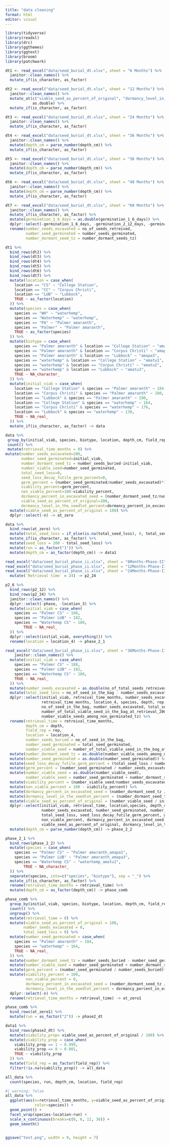 ```yaml
---
title: "data cleaning"
format: html
editor: visual
---
```



```r
library(tidyverse)
library(readxl)
library(drc)
library(ggthemes)
library(ggtext)
library(broom)
library(patchwork)
```

```r
dt1 <- read_excel("data/seed_burial_dt.xlsx", sheet = "6 Months") %>% 
  janitor::clean_names() %>% 
  mutate_if(is_character, as_factor)

dt2 <- read_excel("data/seed_burial_dt.xlsx", sheet = "12 Months") %>% 
  janitor::clean_names() %>% 
  mutate_at(c("viable_seed_as_percent_of_original", "dormancy_level_in_the_seedlot_percent"),
            as.double) %>% 
  mutate_if(is_character, as_factor)

dt3 <- read_excel("data/seed_burial_dt.xlsx", sheet = "24 Months") %>% 
  janitor::clean_names() %>% 
  mutate_if(is_character, as_factor)

dt4 <- read_excel("data/seed_burial_dt.xlsx", sheet = "36 Months") %>% 
  janitor::clean_names() %>% 
  mutate(depth_cm = parse_number(depth_cm)) %>% 
  mutate_if(is_character, as_factor) 

dt5 <- read_excel("data/seed_burial_dt.xlsx", sheet = "36 Months") %>% 
  janitor::clean_names() %>% 
  mutate(depth_cm = parse_number(depth_cm)) %>% 
  mutate_if(is_character, as_factor)

dt6 <- read_excel("data/seed_burial_dt.xlsx", sheet = "48 Months") %>% 
  janitor::clean_names() %>% 
  mutate(depth_cm = parse_number(depth_cm)) %>%
  mutate_if(is_character, as_factor)

dt7 <- read_excel("data/seed_burial_dt.xlsx", sheet = "60 Months") %>% 
  janitor::clean_names() %>% 
  mutate_if(is_character, as_factor) %>% 
  mutate(germination_1_6_days = as.double(germination_1_6_days)) %>% 
  dplyr::select(-germination_1_6_days, -germination_2_12_days, -germination_3_20_days) %>% 
  rename(number_seeds_excavated = no_of_seeds_retreived,
         number_seed_germinated = number_seeds_germinated,
         number_dormant_seed_tz = number_dormant_seeds_tz) 
```

```r
dt1 %>% 
  bind_rows(dt2) %>% 
  bind_rows(dt3) %>% 
  bind_rows(dt4) %>% 
  bind_rows(dt5) %>% 
  bind_rows(dt6) %>% 
  bind_rows(dt7) %>% 
  mutate(location = case_when(
    location == "CS" ~ "College Station",
    location == "CC" ~ "Corpus Christi",
    location == "LUB" ~ "Lubbock",
    TRUE ~ as_factor(location)
  )) %>% 
  mutate(species = case_when(
    species == "WH" ~ "waterhemp",
    species == "Waterhemp" ~ "waterhemp",
    species == "PA" ~ "Palmer amaranth",
    species == "Palmer" ~ "Palmer amaranth",
    TRUE ~ as_factor(species)
  )) %>% 
  mutate(biotype = case_when(
    species == "Palmer amaranth" & location == "College Station" ~ "amapa1",
    species == "Palmer amaranth" & location == "Corpus Christi" ~ "amapa2",
    species == "Palmer amaranth" & location == "Lubbock" ~ "amapa3",
    species == "waterhemp" & location == "College Station" ~ "amatu1",
    species == "waterhemp" & location == "Corpus Christi" ~ "amatu2",
    species == "waterhemp" & location == "Lubbock" ~ "amatu3",
    TRUE ~ NA_character_
  )) %>% 
  mutate(initial_viab = case_when(
    location == "College Station" & species == "Palmer amaranth" ~ 184,
    location == "Corpus Christi" & species == "Palmer amaranth" ~ 180,
    location == "Lubbock" & species == "Palmer amaranth" ~ 190,
    location == "College Station" & species == "waterhemp" ~ 164,
    location == "Corpus Christi" & species == "waterhemp" ~ 176,
    location == "Lubbock" & species == "waterhemp" ~ 130,
    TRUE ~ NA_real_
  )) %>% 
  mutate_if(is_character, as_factor) -> data
```


```r
data %>% 
 group_by(initial_viab, species, biotype, location, depth_cm, field_rep, number_seeds_buried) %>% 
 count() %>% 
 mutate(retrieval_time_months = 0) %>% 
mutate(number_seeds_excavated=200,
       number_seed_germinated=initial_viab,
       number_dormant_seed_tz = number_seeds_buried-initial_viab,
       number_viable_seed=number_seed_germinated,
       total_seed_loss=0,
       seed_loss_decay_futile_germ_percent=0,
       germ_percent = (number_seed_germinated/number_seeds_excavated)*100,
       viability_percent=germ_percent,
       non_viable_percent=100-viability_percent,
       dormancy_percent_in_excavated_seed = (number_dormant_seed_tz/number_seeds_excavated)*100,
       viable_seed_as_percent_of_original=100,
       dormancy_level_in_the_seedlot_percent=dormancy_percent_in_excavated_seed) %>% 
  mutate(viable_seed_as_percent_of_original = 100) %>% 
  dplyr::select(-n) -> at_zero
```


```r
data %>% 
  bind_rows(at_zero) %>% 
  mutate(total_seed_loss = if_else(is.na(total_seed_loss), 0, total_seed_loss)) %>% 
  mutate_if(is_character, as_factor) %>% 
  mutate(seed_loss = 200 - total_seed_loss) %>% 
  mutate(run = as_factor("1")) %>% 
  mutate(depth_cm = as_factor(depth_cm)) -> data1
```







```r
read_excel("data/seed_burial_phase_ii.xlsx", sheet = "6Months-Phase-II", skip=4) -> p2_6
read_excel("data/seed_burial_phase_ii.xlsx", sheet = "12Months-Phase-II", skip=2) -> p2_12
read_excel("data/seed_burial_phase_ii.xlsx", sheet = "24Months-Phase-II", skip=1) %>% 
  mutate(`Retrieval time` = 24) -> p2_24
```



```r
p2_6 %>% 
  bind_rows(p2_12) %>% 
  bind_rows(p2_24) %>% 
  janitor::clean_names() %>% 
  dplyr::select(-phase, -location_3) %>% 
  mutate(initial_viab = case_when(
    species == "Palmer CS" ~ 188,
    species == "Palmer LUB" ~ 182,
    species == "Waterhemp CS" ~ 180,
        TRUE ~ NA_real_
  )) %>% 
  dplyr::select(initial_viab, everything()) %>% 
  rename(location = location_4) -> phase_2_1
```


```r
read_excel("data/seed_burial_phase_ii.xlsx", sheet = "36Months-Phase-II", skip=1) %>% 
    janitor::clean_names() %>% 
  mutate(initial_viab = case_when(
    species == "Palmer CS" ~ 188,
    species == "Palmer LUB" ~ 182,
    species == "Waterhemp CS" ~ 180,
    TRUE ~ NA_real_
  )) %>% 
  mutate(number_seeds_excavated = as.double(no_of_total_seeds_retreived)) %>% 
  mutate(total_seed_loss = no_of_seed_in_the_bag - number_seeds_excavated) %>% 
  dplyr::select(initial_viab, retreival_time_months, number_seeds_excavated,
                retreival_time_months, location_4, species, depth, rep, 
                no_of_seed_in_the_bag, number_seeds_excavated, total_seed_loss, total_seed_germinated,
                number_of_total_viable_seed_in_the_bag_at_retrieval_200, no_of_total_seeds_retreived,
                number_viable_seeds_among_non_germinated_tz) %>% 
  rename(retrieval_time = retreival_time_months,
         depth_cm = depth,
         field_rep = rep,
         location = location_4,
         number_seeds_buried = no_of_seed_in_the_bag,
         number_seed_germinated = total_seed_germinated,
         number_viable_seed = number_of_total_viable_seed_in_the_bag_at_retrieval_200) %>% 
  mutate(number_dormant_seed_tz = as.double(number_viable_seeds_among_non_germinated_tz)) %>% 
  mutate(number_seed_germinated = as.double(number_seed_germinated)) %>% 
  mutate(seed_loss_decay_futile_germ_percent = (total_seed_loss / number_seeds_buried)*100) %>% 
  mutate(germ_percent = (number_seed_germinated / number_seeds_excavated) *100) %>% 
  mutate(number_viable_seed = as.double(number_viable_seed),
         number_viable_seed = number_seed_germinated + number_dormant_seed_tz) %>% 
  mutate(viability_percent = (number_viable_seed/number_seeds_excavated)*100) %>% 
  mutate(non_viable_percent = 100 - viability_percent) %>% 
  mutate(dormancy_percent_in_excavated_seed = (number_dormant_seed_tz / number_seeds_excavated)*100) %>% 
  mutate(dormancy_level_in_the_seedlot_percent = (number_dormant_seed_tz/number_seeds_buried)*100) %>% 
  mutate(viable_seed_as_percent_of_original = (number_viable_seed / initial_viab)*100) %>%
  dplyr::select(initial_viab, retrieval_time, location,species, depth_cm, field_rep, number_seeds_buried,
                number_seeds_excavated, number_seed_germinated, number_dormant_seed_tz, number_viable_seed, 
                total_seed_loss, seed_loss_decay_futile_germ_percent, germ_percent, viability_percent,
                non_viable_percent, dormancy_percent_in_excavated_seed, 
                viable_seed_as_percent_of_original, dormancy_level_in_the_seedlot_percent) %>% 
  mutate(depth_cm = parse_number(depth_cm)) -> phase_2_2
```


```r
phase_2_1 %>% 
  bind_rows(phase_2_2) %>% 
  mutate(species = case_when(
    species == "Palmer CS" ~ "Palmer amaranth_amapa1",
    species == "Palmer LUB" ~ "Palmer amaranth_amapa3",
    species == "Waterhemp CS" ~ "waterhemp_amatu1",
        TRUE ~ NA_character_
  )) %>% 
  separate(species, into=c("species", "biotype"), sep = "_") %>% 
  mutate_if(is_character, as_factor) %>% 
  rename(retrieval_time_months = retrieval_time) %>% 
  mutate(depth_cm = as_factor(depth_cm)) -> phase_comb
```


```r
phase_comb %>% 
  group_by(initial_viab, species, biotype, location, depth_cm, field_rep, number_seeds_buried) %>% 
  count() %>% 
  ungroup() %>% 
  mutate(retrieval_time = 0) %>% 
  mutate(viable_seed_as_percent_of_original = 100,
        number_seeds_excavated = 0,
        total_seed_loss = 0) %>% 
  mutate(number_seed_germinated = case_when(
    species == "Palmer amaranth" ~ 184,
    species == "waterhemp" ~ 164,
    TRUE ~ NA_real_
  )) %>% 
  mutate(number_dormant_seed_tz = number_seeds_buried - number_seed_germinated) %>% 
  mutate(number_viable_seed = number_seed_germinated + number_dormant_seed_tz) %>% 
  mutate(germ_percent = (number_seed_germinated / number_seeds_buried)*100) %>% 
  mutate(viability_percent = 100,
         non_viable_percent = 0,
         dormancy_percent_in_excavated_seed = (number_dormant_seed_tz / number_seeds_buried)*100,
         dormancy_level_in_the_seedlot_percent = dormancy_percent_in_excavated_seed) %>% 
  dplyr::select(-n) %>% 
  rename(retrieval_time_months = retrieval_time) -> at_zero1
```

```r
phase_comb %>% 
  bind_rows(at_zero1) %>% 
  mutate(run = as_factor("2")) -> phase2_dt
```






```r
data1 %>% 
  bind_rows(phase2_dt) %>% 
  mutate(viability_prop= viable_seed_as_percent_of_original / 100) %>% 
  mutate(viability_prop = case_when(
    viability_prop == 1 ~ 0.999,
    viability_prop == 0 ~ 0.001,
    TRUE ~ viability_prop
  )) %>% 
  mutate(field_rep = as_factor(field_rep)) %>% 
  filter(!is.na(viability_prop)) -> all_data
```


```r
all_data %>% 
  count(species, run, depth_cm, location, field_rep)
```



```r
#| warning: false
all_data %>% 
  ggplot(aes(x=retrieval_time_months, y=viable_seed_as_percent_of_original,
             color=species)) +
  geom_point() +
  facet_wrap(species~location~run) +
  scale_x_continuous(breaks=c(0, 6, 12, 36)) +
  geom_smooth()


ggsave("test.png", width = 9, height = 7)
```



























